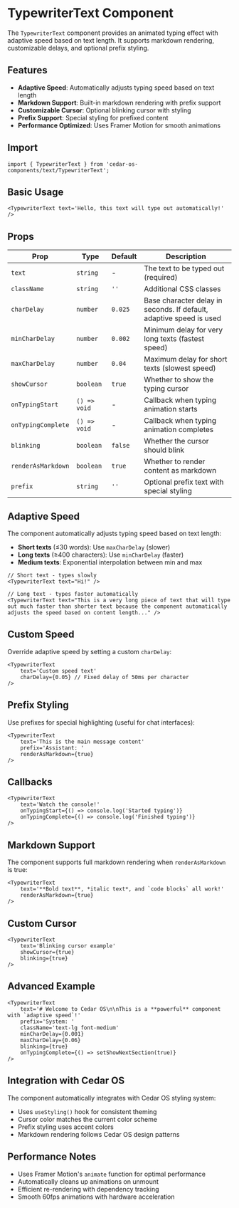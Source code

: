 # TypewriterText Component

The `TypewriterText` component provides an animated typing effect with adaptive speed based on text length. It supports markdown rendering, customizable delays, and optional prefix styling.

## Features

- **Adaptive Speed**: Automatically adjusts typing speed based on text length
- **Markdown Support**: Built-in markdown rendering with prefix support
- **Customizable Cursor**: Optional blinking cursor with styling
- **Prefix Support**: Special styling for prefixed content
- **Performance Optimized**: Uses Framer Motion for smooth animations

## Import

```tsx
import { TypewriterText } from 'cedar-os-components/text/TypewriterText';
```

## Basic Usage

```tsx
<TypewriterText text='Hello, this text will type out automatically!' />
```

## Props

| Prop               | Type         | Default | Description                                                         |
| ------------------ | ------------ | ------- | ------------------------------------------------------------------- |
| `text`             | `string`     | -       | The text to be typed out (required)                                 |
| `className`        | `string`     | `''`    | Additional CSS classes                                              |
| `charDelay`        | `number`     | `0.025` | Base character delay in seconds. If default, adaptive speed is used |
| `minCharDelay`     | `number`     | `0.002` | Minimum delay for very long texts (fastest speed)                   |
| `maxCharDelay`     | `number`     | `0.04`  | Maximum delay for short texts (slowest speed)                       |
| `showCursor`       | `boolean`    | `true`  | Whether to show the typing cursor                                   |
| `onTypingStart`    | `() => void` | -       | Callback when typing animation starts                               |
| `onTypingComplete` | `() => void` | -       | Callback when typing animation completes                            |
| `blinking`         | `boolean`    | `false` | Whether the cursor should blink                                     |
| `renderAsMarkdown` | `boolean`    | `true`  | Whether to render content as markdown                               |
| `prefix`           | `string`     | `''`    | Optional prefix text with special styling                           |

## Adaptive Speed

The component automatically adjusts typing speed based on text length:

- **Short texts** (≤30 words): Use `maxCharDelay` (slower)
- **Long texts** (≥400 characters): Use `minCharDelay` (faster)
- **Medium texts**: Exponential interpolation between min and max

```tsx
// Short text - types slowly
<TypewriterText text="Hi!" />

// Long text - types faster automatically
<TypewriterText text="This is a very long piece of text that will type out much faster than shorter text because the component automatically adjusts the speed based on content length..." />
```

## Custom Speed

Override adaptive speed by setting a custom `charDelay`:

```tsx
<TypewriterText
	text='Custom speed text'
	charDelay={0.05} // Fixed delay of 50ms per character
/>
```

## Prefix Styling

Use prefixes for special highlighting (useful for chat interfaces):

```tsx
<TypewriterText
	text='This is the main message content'
	prefix='Assistant: '
	renderAsMarkdown={true}
/>
```

## Callbacks

```tsx
<TypewriterText
	text='Watch the console!'
	onTypingStart={() => console.log('Started typing')}
	onTypingComplete={() => console.log('Finished typing')}
/>
```

## Markdown Support

The component supports full markdown rendering when `renderAsMarkdown` is true:

```tsx
<TypewriterText
	text='**Bold text**, *italic text*, and `code blocks` all work!'
	renderAsMarkdown={true}
/>
```

## Custom Cursor

```tsx
<TypewriterText
	text='Blinking cursor example'
	showCursor={true}
	blinking={true}
/>
```

## Advanced Example

```tsx
<TypewriterText
	text='# Welcome to Cedar OS\n\nThis is a **powerful** component with `adaptive speed`!'
	prefix='System: '
	className='text-lg font-medium'
	minCharDelay={0.001}
	maxCharDelay={0.06}
	blinking={true}
	onTypingComplete={() => setShowNextSection(true)}
/>
```

## Integration with Cedar OS

The component automatically integrates with Cedar OS styling system:

- Uses `useStyling()` hook for consistent theming
- Cursor color matches the current color scheme
- Prefix styling uses accent colors
- Markdown rendering follows Cedar OS design patterns

## Performance Notes

- Uses Framer Motion's `animate` function for optimal performance
- Automatically cleans up animations on unmount
- Efficient re-rendering with dependency tracking
- Smooth 60fps animations with hardware acceleration
